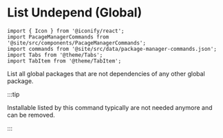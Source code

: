 ---
---

# List Undepend (Global)

```mdx-code-block
import { Icon } from '@iconify/react';
import PacageManagerCommands from '@site/src/components/PacageManagerCommands';
import commands from '@site/src/data/package-manager-commands.json';
import Tabs from '@theme/Tabs';
import TabItem from '@theme/TabItem';
```

List all global packages that are not dependencies of any other global package.

:::tip

Installable listed by this command typically are not needed anymore and can be removed.

:::

<PacageManagerCommands commands={commands.list_global_undepend} />
